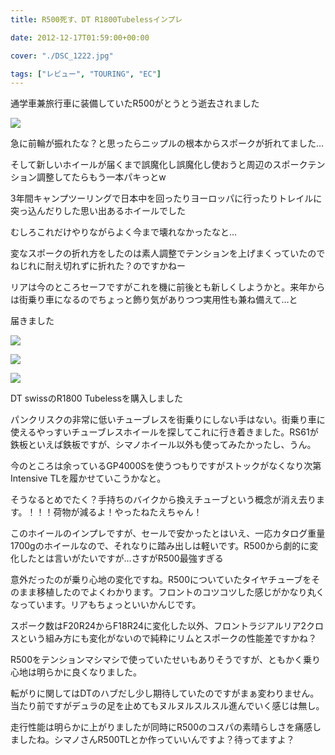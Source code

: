 ---
title: R500死す、DT R1800Tubelessインプレ

date: 2012-12-17T01:59:00+00:00

cover: "./DSC_1222.jpg"

tags: ["レビュー", "TOURING", "EC"]
---

通学車兼旅行車に装備していたR500がとうとう逝去されました

![ ](./DSC_1222.jpg)

急に前輪が振れたな？と思ったらニップルの根本からスポークが折れてました…

そして新しいホイールが届くまで誤魔化し誤魔化し使おうと周辺のスポークテンション調整してたらもう一本パキっとw

3年間キャンプツーリングで日本中を回ったりヨーロッパに行ったりトレイルに突っ込んだりした思い出あるホイールでした

むしろこれだけやりながらよく今まで壊れなかったなと…

変なスポークの折れ方をしたのは素人調整でテンションを上げまくっていたのでねじれに耐え切れずに折れた？のですかねー

リアは今のところセーフですがこれを機に前後とも新しくしようかと。来年からは街乗り車になるのでちょっと飾り気がありつつ実用性も兼ね備えて…と

届きました

![ ](./DSC_1228.jpg)

![ ](./DSC_1230.jpg)

![ ](./DSC_1229.jpg)

DT swissのR1800 Tubelessを購入しました

パンクリスクの非常に低いチューブレスを街乗りにしない手はない。街乗り車に使えるやっすいチューブレスホイールを探してこれに行き着きました。RS61が鉄板といえば鉄板ですが、シマノホイール以外も使ってみたかったし、うん。

今のところは余っているGP4000Sを使うつもりですがストックがなくなり次第Intensive TLを履かせていこうかなと。

そうなるとめでたく？手持ちのバイクから換えチューブという概念が消え去ります。！！！荷物が減るよ！やったねたえちゃん！

このホイールのインプレですが、セールで安かったとはいえ、一応カタログ重量1700gのホイールなので、それなりに踏み出しは軽いです。R500から劇的に変化したとは言いがたいですが…さすがR500最強すぎる

意外だったのが乗り心地の変化ですね。R500についていたタイヤチューブをそのまま移植したのでよくわかります。フロントのコツコツした感じがかなり丸くなっています。リアもちょっといいかんじです。

スポーク数はF20R24からF18R24に変化した以外、フロントラジアルリア2クロスという組み方にも変化がないので純粋にリムとスポークの性能差ですかね？

R500をテンションマシマシで使っていたせいもありそうですが、ともかく乗り心地は明らかに良くなりました。

転がりに関してはDTのハブだし少し期待していたのですがまぁ変わりません。当たり前ですがデュラの足を止めてもヌルヌルスルスル進んでいく感じは無し。

走行性能は明らかに上がりましたが同時にR500のコスパの素晴らしさを痛感しましたね。シマノさんR500TLとか作っていいんですよ？待ってますよ？
